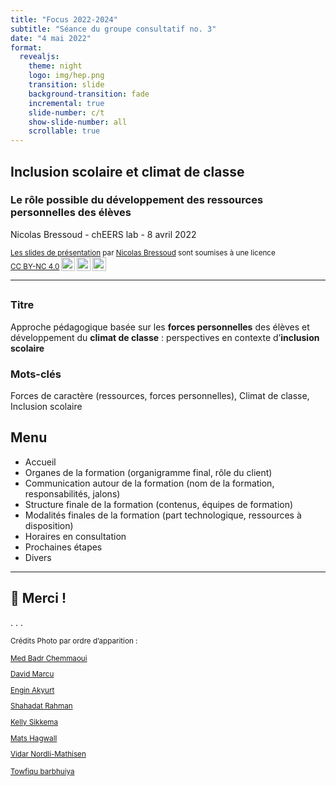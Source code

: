 ```yaml
---
title: "Focus 2022-2024"
subtitle: "Séance du groupe consultatif no. 3"
date: "4 mai 2022"
format:
  revealjs:
    theme: night
    logo: img/hep.png
    transition: slide
    background-transition: fade
    incremental: true
    slide-number: c/t
    show-slide-number: all
    scrollable: true
---
```


## Inclusion scolaire et climat de classe {visibility="uncounted" background-image="https://images.unsplash.com/photo-1523726491678-bf852e717f6a?ixlib=rb-1.2.1&ixid=MnwxMjA3fDB8MHxwaG90by1wYWdlfHx8fGVufDB8fHx8&auto=format&fit=crop&w=1740&q=80" background-opacity="0.5"}

### Le rôle possible du développement des ressources personnelles des élèves

Nicolas Bressoud - chEERS lab - 8 avril 2022

<small>
<p xmlns:cc="http://creativecommons.org/ns#" xmlns:dct="http://purl.org/dc/terms/"><a property="dct:title" rel="cc:attributionURL" href="https://bresnico.github.io/phd-8-avril-2022/#1">Les slides de présentation</a> par <a rel="cc:attributionURL dct:creator" property="cc:attributionName" href="https://nicolasbressoud.ch">Nicolas Bressoud</a> sont soumises à une licence <a href="http://creativecommons.org/licenses/by-nc/4.0/?ref=chooser-v1" target="_blank" rel="license noopener noreferrer" style="display:inline-block;">CC BY-NC 4.0<img style="height:22px!important;margin-left:3px;vertical-align:text-bottom;" src="https://mirrors.creativecommons.org/presskit/icons/cc.svg?ref=chooser-v1"><img style="height:22px!important;margin-left:3px;vertical-align:text-bottom;" src="https://mirrors.creativecommons.org/presskit/icons/by.svg?ref=chooser-v1"><img style="height:22px!important;margin-left:3px;vertical-align:text-bottom;" src="https://mirrors.creativecommons.org/presskit/icons/nc.svg?ref=chooser-v1"></a></p>
</small>


---

## {background-image="https://images.unsplash.com/photo-1523726491678-bf852e717f6a?ixlib=rb-1.2.1&ixid=MnwxMjA3fDB8MHxwaG90by1wYWdlfHx8fGVufDB8fHx8&auto=format&fit=crop&w=1740&q=80" background-opacity="0.5" transition="fade"}
### Titre 
Approche pédagogique basée sur les **forces personnelles** des élèves et développement du **climat de classe** : perspectives en contexte d'**inclusion scolaire**

### Mots-clés
Forces de caractère (ressources, forces personnelles), Climat de classe, Inclusion scolaire

## Menu

- Accueil
- Organes de la formation (organigramme final, rôle du client)
- Communication autour de la formation (nom de la formation, responsabilités, jalons)
- Structure finale de la formation (contenus, équipes de formation)
- Modalités finales de la formation (part technologique, ressources à disposition)
- Horaires en consultation
- Prochaines étapes
- Divers


---


## &#x1F64F; Merci !

. . . 

<small>
Crédits Photo par ordre d'apparition :

[Med Badr Chemmaoui](hhttps://unsplash.com/photos/ZSPBhokqDMc)

[David Marcu](https://unsplash.com/photos/78A265wPiO4)

[Engin Akyurt](https://unsplash.com/photos/bPiuY2ZSlvU)

[Shahadat Rahman](https://unsplash.com/photos/BfrQnKBulYQ)

[Kelly Sikkema](https://unsplash.com/photos/4JxV3Gs42Ks)

[Mats Hagwall](https://unsplash.com/photos/uzl47XdoLww)

[Vidar Nordli-Mathisen](https://unsplash.com/photos/Kuu5mmxkwW4)

[Towfiqu barbhuiya](https://unsplash.com/photos/oZuBNC-6E2s)
</small>



